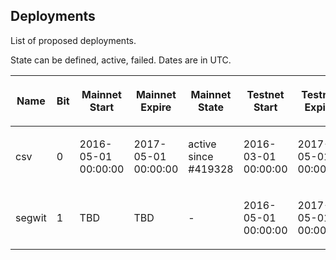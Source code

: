 ==Deployments==

List of proposed deployments.

State can be defined, active, failed. Dates are in UTC.

{| class="wikitable sortable"
! Name
! Bit
! Mainnet Start
! Mainnet Expire
! Mainnet State
! Testnet Start
! Testnet Expire
! Testnet State
! MIPs
|-
| csv
| 0
| 2016-05-01 00:00:00
| 2017-05-01 00:00:00
| active since #419328
| 2016-03-01 00:00:00
| 2017-05-01 00:00:00
| active since #770112
| [[/mip-0068.mediawiki|68]], [[/mip-0112.mediawiki|112]], [[/mip-0113.mediawiki|113]]
|-
| segwit
| 1
| TBD
| TBD
| -
| 2016-05-01 00:00:00
| 2017-05-01 00:00:00
| active since #834624
| [[/mip-0141.mediawiki|141]], [[/mip-0143.mediawiki|143]]
|}
